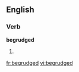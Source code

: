 
==English==

===Verb===
'''begrudged'''

# {{past of|[[begrudge]]}}

[[fr:begrudged]]
[[vi:begrudged]]